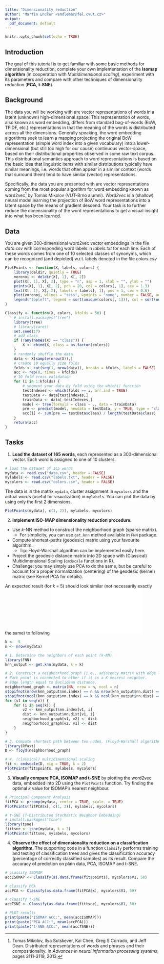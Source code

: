 ```yaml
---
title: "Dimensionality reduction"
author: "Martin Endler <endlemar@fel.cvut.cz>"
output:
  pdf_document: default
---
```


```r
knitr::opts_chunk$set(echo = TRUE)
```

## Introduction

The goal of this tutorial is to get familiar with some basic methods for dimensionality
reduction, complete your own implementation of the **Isomap algorithm** (in cooperation with *Multidimensional scaling*), experiment with its parameters and compare with other techniques of dimensionality reduction (**PCA**, **t-SNE**).

## Background

The data you will be working with are vector representations of words in a latent (unknown) high-dimensional space. This representation of words, also known as word embedding, differs from standard bag-of-words (BoW, TFIDF, etc.) representations in that the meaning of the words is distributed across all the dimensions. Generally speaking, the word embedding algorithms seek to learn a mapping projecting the original BoW representation (simple word index into a given vocabulary) into a lower-dimensional (but still too high for our cause) continuous vector-space, based on their distributional properties observed in some raw text corpus. This distributional semantics approach to word representations is based on the basic idea that linguistic items with similar distributions typically have similar meanings, i.e. words that often appear in a similar context (words that surround them) tend to have similar (vector) representations.

Specifically, the data you are presented with are vector representations coming from the most popular algorithm for word embedding known as word2vec[^1] by Tomas Mikolov (VUT-Brno alumni). *Word2vec* is a (shallow) neural model learning the projection of BoW word representations into a latent space by the means of gradient descend. Your task is to further reduce the dimensionality of the word representations to get a visual insight into what has been learned.

[^1]: Tomas Mikolov, Ilya Sutskever, Kai Chen, Greg S Corrado, and Jeff Dean. Distributed representations of words and phrases and their compositionality. In *Advances in neural information processing systems*, pages 3111-3119, 2013.

## Data
You are given 300-dimensional word2vec vector embeddings in the file *data.csv* with corresponding word labels in *labels.txt* for each line. Each of these words comes from one of 10 selected classes of synonyms, which can be recognized (and depicted) w.r.t. labels denoted in the file *colors.csv*

```r
PlotPoints <- function(X, labels, colors) {
	library(deldir, quietly = TRUE)
	voronoi <- deldir(X[, 1], X[, 2])
	plot(X[, 1], X[, 2], type = "n", asp = 1, xlab = "", ylab = "")
	points(X[, 1], X[, 2], pch = 20, col = colors[, 1], cex = 1.3)
	text(X[, 1], X[, 2], labels = labels[, 1], pos = 1, cex = 0.6)
	plot(voronoi, wlines = "tess", wpoints = "none", number = FALSE, add = TRUE, lty = 1)
	legend("topleft", legend = sort(unique(colors[, 1])), col = sort(unique(colors[, 1])), pch = 20, cex = 0.8)
}

Classify <- function(X, colors, kfolds = 50) {
	# install.packages("tree")
	library(tree)
	# library(caret)
	set.seed(17)
	# add class
	if (!any(names(X) == "class")) {
		X <- cbind(X, class = as.factor(colors))
	}
	# randomly shuffle the data
	data <- X[sample(nrow(X)),]
	# create 10 equally size folds
	folds <- cut(seq(1, nrow(data)), breaks = kfolds, labels = FALSE)
	acc <- rep(0, times = kfolds)
	# 10 fold cross validation
	for (i in 1:kfolds) {
		# segment your data by fold using the which() function
		testIndexes <- which(folds == i, arr.ind = TRUE)
		testData <- data[testIndexes,]
		trainData <- data[-testIndexes,]
		model <- tree(formula = class ~ ., data = trainData)
		pre <- predict(model, newdata = testData, y = TRUE, type = "class")
		acc[i] <- sum(pre == testData$class) / length(testData$class)
	}
	return(acc)
}
```

## Tasks
1. **Load the dataset of 165 words**, each represented as a 300-dimensional vector. Each word is assigned to one of 10 clusters.
```r
# load the dataset of 165 words
mydata <- read.csv("data.csv", header = FALSE)
mylabels <- read.csv("labels.txt", header = FALSE)
mycolors <- read.csv("colors.csv", header = FALSE)
```

The data is in the matrix `mydata`, cluster assignment in `mycolors` and the actual words (useful for visualization) in `mylabels`. You can plot the data by using only the first 2 dimensions.

```r
PlotPoints(mydata[, c(1, 2)], mylabels, mycolors)
```

2. **Implement ISO-MAP dimensionality reduction procedure**.
  * Use *k*-NN method to construct the neighborhood graph (sparse matrix).
    - For simplicity, you can use `get.knn` method available in `FNN` package.
  * Compute shortest-paths (geodesic) matrix using your favourite algorithm.
    - Tip: Floyd-Warshall algorithm can be implemented easily here.
  * Project the geodesic distance matrix into 2D space with (Classical) Multidimensional Scaling (`cmdscale` functions in R).
  * Challenge: you may simply use PCA to do the same, but be careful to account for a proper normalization (centering) of the geodesic (kernel) matrix (see Kernel PCA for details).

An expected result (for *k* = 5) should look similar (not necessarily exactly the same) to following
![Example output](graph_iso.pdf)

```r
k <-  5
n <- nrow(mydata)

# 1. Determine the neighbors of each point (k-NN)
library(FNN)
knn_output <- get.knn(mydata, k = k)

# 2. Construct a neighborhood graph (i.e., adjacency matrix with edge lengths (Euclidean distances between points))
# Each point is connected to other if it is a K nearest neighbor.
# Edge length equal to Euclidean distance.
neighborhood_graph <- matrix(NA, nrow = n, ncol = n)
stopifnot(nrow(knn_output$nn.index) == n && nrow(knn_output$nn.dist) == n)
stopifnot(ncol(knn_output$nn.index) == k && ncol(knn_output$nn.dist) == k)
for (v1 in seq(n)) {
	for (i in seq(k)) {
		v2 <- knn_output$nn.index[v1, i]
		dist <- knn_output$nn.dist[v1, i]
		neighborhood_graph[v1, v2] <- dist
		neighborhood_graph[v2, v1] <- dist
	}
}

# 3. Compute shortest path between two nodes. (Floyd-Warshall algorithm)
library(Rfast)
D <- floyd(neighborhood_graph)

# 4. (classical) multidimensional scaling
fit <- cmdscale(D, eig = TRUE, k = 2)
PlotPoints(fit$points, mylabels, mycolors)
```

3. **Visually compare PCA, ISOMAP and t-SNE** by plotting the word2vec data, embedded into 2D using the `PlotPoints` function. Try finding the optimal *k* value for ISOMAP's nearest neighbour.
```r
# Principal Component Analysis
fitPCA <- prcomp(mydata, center = TRUE, scale. = TRUE)
PlotPoints(fitPCA$x[, c(1, 2)], mylabels, mycolors)

# t-SNE (T-Distributed Stochastic Neighbor Embedding)
# install.packages("tsne")
library(tsne)
fittsne <- tsne(mydata, k = 2)
PlotPoints(fittsne, mylabels, mycolors)
```


4. **Observe the effect of dimensionality reduction on a classification algorithm**. The supporting code in a function `Classify` performs training and testing of classification trees and gives the classification accuracy (percentage of correctly classified samples) as its result. Compare the accuracy of prediction on plain data, PCA, ISOMAP and t-SNE.
```r
# classify ISOMAP
accISOMAP <- Classify(as.data.frame(fit$points), mycolors$V1, 50)

# classify PCA
accPCA <- Classify(as.data.frame(fitPCA$x), mycolors$V1, 50)

# classify t-SNE
accTSNE <- Classify(as.data.frame(fittsne), mycolors$V1, 50)

# PLOT results
print(paste("ISOMAP ACC:", mean(accISOMAP)))
print(paste("PCA ACC:", mean(accPCA)))
print(paste("t-SNE ACC:", mean(accTSNE)))
```

